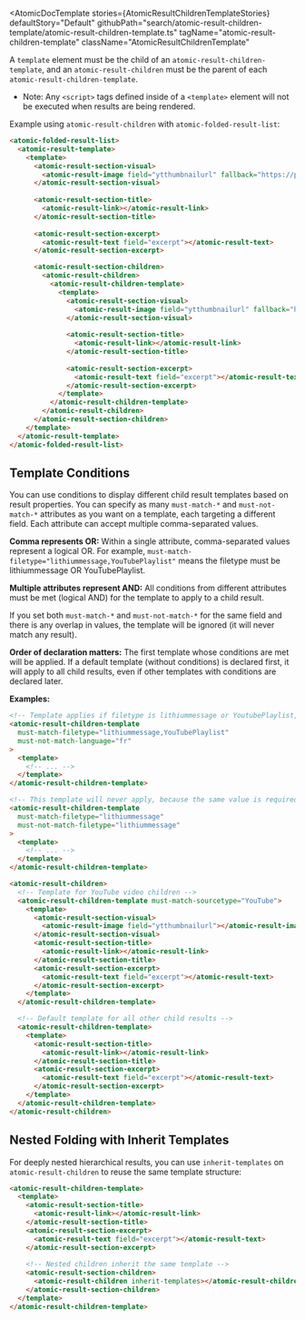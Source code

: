 

<Meta of={AtomicResultChildrenTemplateStories} />

<AtomicDocTemplate
  stories={AtomicResultChildrenTemplateStories}
  defaultStory="Default"
  githubPath="search/atomic-result-children-template/atomic-result-children-template.ts"
  tagName="atomic-result-children-template"
  className="AtomicResultChildrenTemplate"
>

A `template` element must be the child of an `atomic-result-children-template`, and an `atomic-result-children` must be the parent of each `atomic-result-children-template`.
* Note: Any `<script>` tags defined inside of a `<template>` element will not be executed when results are being rendered.


Example using `atomic-result-children` with `atomic-folded-result-list`:
```html
<atomic-folded-result-list>
  <atomic-result-template>
    <template>
      <atomic-result-section-visual>
        <atomic-result-image field="ytthumbnailurl" fallback="https://picsum.photos/350"></atomic-result-image>
      </atomic-result-section-visual>
      
      <atomic-result-section-title>
        <atomic-result-link></atomic-result-link>
      </atomic-result-section-title>
      
      <atomic-result-section-excerpt>
        <atomic-result-text field="excerpt"></atomic-result-text>
      </atomic-result-section-excerpt>

      <atomic-result-section-children>
        <atomic-result-children>
          <atomic-result-children-template>
            <template>
              <atomic-result-section-visual>
                <atomic-result-image field="ytthumbnailurl" fallback="https://picsum.photos/350"></atomic-result-image>
              </atomic-result-section-visual>
              
              <atomic-result-section-title>
                <atomic-result-link></atomic-result-link>
              </atomic-result-section-title>
              
              <atomic-result-section-excerpt>
                <atomic-result-text field="excerpt"></atomic-result-text>
              </atomic-result-section-excerpt>
            </template>
          </atomic-result-children-template>
        </atomic-result-children>
      </atomic-result-section-children>
    </template>
  </atomic-result-template>
</atomic-folded-result-list>
```

## Template Conditions

You can use conditions to display different child result templates based on result properties. You can specify as many `must-match-*` and `must-not-match-*` attributes as you want on a template, each targeting a different field. Each attribute can accept multiple comma-separated values.

**Comma represents OR:** Within a single attribute, comma-separated values represent a logical OR. For example, `must-match-filetype="lithiummessage,YouTubePlaylist"` means the filetype must be lithiummessage OR YouTubePlaylist.

**Multiple attributes represent AND:** All conditions from different attributes must be met (logical AND) for the template to apply to a child result.

If you set both `must-match-*` and `must-not-match-*` for the same field and there is any overlap in values, the template will be ignored (it will never match any result).

**Order of declaration matters:** The first template whose conditions are met will be applied. If a default template (without conditions) is declared first, it will apply to all child results, even if other templates with conditions are declared later.

**Examples:**

```html
<!-- Template applies if filetype is lithiummessage or YoutubePlaylist, and language is NOT fr -->
<atomic-result-children-template
  must-match-filetype="lithiummessage,YouTubePlaylist"
  must-not-match-language="fr"
>
  <template>
    <!-- ... -->
  </template>
</atomic-result-children-template>

<!-- This template will never apply, because the same value is required and forbidden -->
<atomic-result-children-template
  must-match-filetype="lithiummessage"
  must-not-match-filetype="lithiummessage"
>
  <template>
    <!-- ... -->
  </template>
</atomic-result-children-template>
```

```html
<atomic-result-children>
  <!-- Template for YouTube video children -->
  <atomic-result-children-template must-match-sourcetype="YouTube">
    <template>
      <atomic-result-section-visual>
        <atomic-result-image field="ytthumbnailurl"></atomic-result-image>
      </atomic-result-section-visual>
      <atomic-result-section-title>
        <atomic-result-link></atomic-result-link>
      </atomic-result-section-title>
      <atomic-result-section-excerpt>
        <atomic-result-text field="excerpt"></atomic-result-text>
      </atomic-result-section-excerpt>
    </template>
  </atomic-result-children-template>

  <!-- Default template for all other child results -->
  <atomic-result-children-template>
    <template>
      <atomic-result-section-title>
        <atomic-result-link></atomic-result-link>
      </atomic-result-section-title>
      <atomic-result-section-excerpt>
        <atomic-result-text field="excerpt"></atomic-result-text>
      </atomic-result-section-excerpt>
    </template>
  </atomic-result-children-template>
</atomic-result-children>
```

## Nested Folding with Inherit Templates

For deeply nested hierarchical results, you can use `inherit-templates` on `atomic-result-children` to reuse the same template structure:

```html
<atomic-result-children-template>
  <template>
    <atomic-result-section-title>
      <atomic-result-link></atomic-result-link>
    </atomic-result-section-title>
    <atomic-result-section-excerpt>
      <atomic-result-text field="excerpt"></atomic-result-text>
    </atomic-result-section-excerpt>
    
    <!-- Nested children inherit the same template -->
    <atomic-result-section-children>
      <atomic-result-children inherit-templates></atomic-result-children>
    </atomic-result-section-children>
  </template>
</atomic-result-children-template>
```

</AtomicDocTemplate>
